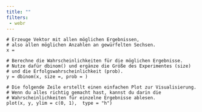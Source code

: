 ```yaml
---
title: ""
filters:
 - webr
---
```




```webr-r
# Erzeuge Vektor mit allen möglichen Ergebnissen,
# also allen möglichen Anzahlen an gewürfelten Sechsen. 
x = 

# Berechne die Wahrscheinlichkeiten für die möglichen Ergebnisse.
# Nutze dafür dbinom() und ergänze die Größe des Experimentes (size) 
# und die Erfolgswahrscheinlichkeit (prob).
y = dbinom(x, size =, prob = )

# Die folgende Zeile erstellt einen einfachen Plot zur Visualisierung.
# Wenn du alles richtig gemacht hast, kannst du darin die 
# Wahrscheinlichkeiten für einzelne Ergebnisse ablesen.
plot(x, y, ylim = c(0, 1),  type = "h")


```


